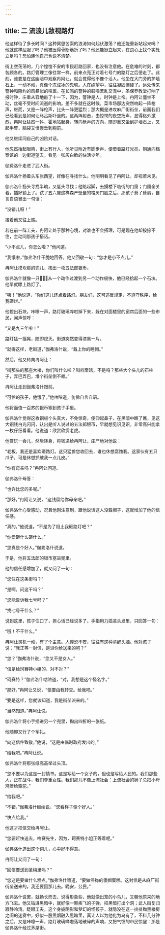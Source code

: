 ```yaml
---
---
---
```

title: 二 流浪儿敌视路灯
---





他这样待了多长时间？这种冥思苦索的浪涛如何起伏激荡？他还能重新站起来吗？他就这样屈服了吗？他被压得骨断筋折了吗？他还能挺立起来，在良心上找个实处立足吗？恐怕连他自己也说不清楚。

街上空荡荡的，几个惶惶不安的市民赶路回家，也没有注意他。在危难的时刻，都各顾各的。路灯管理工像往常一样，前来点亮正对着七号门的路灯之后便走了。此刻，谁要是在这幽暗中观察冉阿让，就会觉得他不像个活人。他坐在大门旁的护墙石上，一动不动，真像个冻成冰的鬼魂。人在绝望中，往往凝固僵硬了。远处传来警钟和隐约的风暴似的喧嚣。在长鸣的警钟的鼓噪紊乱交混中，圣保罗教堂打响了报时钟，庄重从容地敲了十一下，因为，警钟是人，时钟是上帝。冉阿让僵坐不动，丝毫不受时间流逝的影响。差不多就在这时候，菜市场那边突然响起一阵枪声，继而，又是一阵枪声，比头一阵更猛烈；那大概是进攻麻厂街街垒，前面我们已经看到是如何让马吕斯吓退的。这两阵射击，由惊愕的夜空扬声，显得格外激烈，冉阿让猛然一抖，霍地站起身，转向枪声的方向，随即重又坐到护墙石上，叉起手臂，脑袋又慢慢垂到胸前。

他又继续同自己的凶险对话。

他忽然抬起眼睛，街上有行人，他听见附近有脚步声，便借着路灯光亮，朝通向档案馆的一边街道望去，看见一张灰白脸的快活少年。

伽费洛什走进了武人街。

伽弗洛什扬着头东张西望，好像在寻找什么。他明明看见了冉阿让，却视若未见。

伽弗洛什扬头寻找半晌，又低头寻找；他踮起脚，去摸楼下临街的门窗；门窗全关着，插好锁上了。试了五六座这样森严壁垒的楼房门脸之后，那孩子耸了耸肩，自言自语冒出一句话：

“没错儿呀！”

接着他又往上瞧。

若在前一阵工夫，冉阿让处于那种心境，对谁也不会搭理，可是现在他却按捺不住，主动同那孩子搭话。

“小不点儿，你怎么啦？”他问道。

“我饿啦，”伽弗洛什干脆地回答。他又回敬一句：“您才是小不点儿。”

冉阿让摸坎肩的兜儿，掏出一枚五法郎银币。

伽弗洛什就像一只，从一个动作过渡到另一个动作极快，他已经拾起一个石块。他早就瞟上路灯了。

“咦！”他说道，“你们这儿还点着路灯。朋友们，这可违反规定，不遵守秩序，给我砸烂。”

他投出石块，咔嚓一声，路灯玻璃哗啦掉下来，躲在对面楼里的窗帘后面的一些市民，闻声惊呼：

“又是九三年啦！”

路灯猛一摇晃，随即熄灭。街道突然变得漆黑一片。

“就得这样，老街道，”伽弗洛什说，“戴上你的睡帽。”

然后，他又转向冉阿让：

“街那头的那座大楼，你们叫什么啦？叫档案馆，不是吗？那些大个头儿的石柱子，弄巴弄巴，堆个街垒倒不赖。”

冉阿让走到伽弗洛什跟前。

“可怜的孩子，他饿了。”他咕哝道，仿佛自言自语。

他将面值一百苏的银币塞到孩子手里。

伽弗洛什觉得这枚铜板个头真大，不免惊奇，便仰起鼻子，在黑暗中瞧了瞧，见这大铜钱白光闪闪，认出是听人说过的五法郎银币，早就想见识见识，非常高兴能拿一枚仔细看看。他说道：欣赏欣赏老虎。

他赏玩一会儿，然后转身，将钱递给冉阿让，庄严地对他说：

“老板，我还是喜欢砸路灯。这只猛兽您收回去，谁也休想腐蚀我。这家伙有五只爪子，可是休想抓破我一点儿皮。”

“你有母亲吗？”冉阿让问道。

伽弗洛什母答：

“也许比您的多呢。”

“那好，”冉阿让又说，“这钱留给你母亲吧。”

伽弗洛什心受感动，况且他刚注意到，跟他说话这人没戴帽子，这就增加了他的信任感。

“真的，”他说道，“不是为了阻止我砸路灯吧？”

“你爱砸什么砸什么。”

“您真是个好人。”伽弗洛什说道。

于是，他将五法郎的银币塞进兜里。

他的信任感增加了，就又问了一句：

“您住在这条街吗？”

“是啊，问这干吗？”

“您能告诉我七号吗？”

“找七号干什么？”

说到这里，孩子住口了，担心话已经说多了，手指用力插进头发里，只回答一句：

“哦！不干什么。”

冉阿让灵机一动，有了个主意。人惶恐不安，往往有这种清醒头脑。他对孩子说：“我正等一封信，是派你给送来的吧？”

“您？”伽弗洛什说，“您又不是女人。”

“信是给珂赛特小姐的，对不对？”

“珂赛特？”伽弗洛什咕哝道，“对，我想是这个怪名字。”

“那好，”冉阿让又说，“信要由我转交。给我吧。”

“要是这样，您就该知道，我是街垒派来的。”

“当然知道。”冉阿让说。

伽弗洛什将小手插进另一个兜里，掏出四折的一张纸。

他随即又行了个军礼。

“向这信件致敬，”他说，“这是由临时政府发出的。”

“给我吧。”冉阿让说。

伽弗洛什将那张纸高高举过头顶。

“您不要以为这是一封情书。这是写给一个女子的，但也是写给人民的。我们那些人，正在战斗，我们尊重女性。我们那儿不像上流社会：上流社会的狮子总把小母鸡赠给骆驼。”

“给我吧。”

“不错，”伽弗洛什继续说，“您看样子像个好人。”

“快点给我。”

他这才把信交给冉阿让。

“您要赶快送去，啥赛先生，因为，珂赛特小姐正等着呢。”

伽弗洛什造出这个词儿，心中好不得意。

冉阿让又问了一句：

“回信要送到圣梅里吗？”

“您这是要做什么糕点，”伽弗洛什嚷道，“要做俗称的傻帽蛋糕。这封信是从麻厂街街垒送来的，我还要回那儿去。晚安，公民。”

伽弗洛什说罢，就扬长而去，说得形象些，他就像出笼的小鸟儿，又朝他原来的地方飞去。他又钻进黑暗中，就好像一颗疾飞的子弹，把黑暗打出个洞；武人街复归寂静冷清。眨眼工夫，这个身披阴影和梦幻的怪孩子，就隐没在这一排排黝黑楼房之间的迷雾中，好似一股黑烟融入黑暗里，真让人以为他化为乌有了，不料几分钟之后，又是咔嚓一声，路灯玻璃哗啦落地破碎的声响，又把气愤的市民惊醒：那是伽弗洛什经过茅屋街。